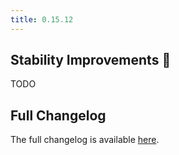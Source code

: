 ```yaml
---
title: 0.15.12
---
```


## Stability Improvements 💪

TODO

## Full Changelog

The full changelog is available [here](https://github.com/paradedb/paradedb/releases/tag/v0.15.12).
